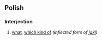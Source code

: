 ==Polish==

===Interjection===
{{infl|pl|pronoun}}

# [[what]], [[kind|which kind of]] ''(inflected form of [[jaki]])''